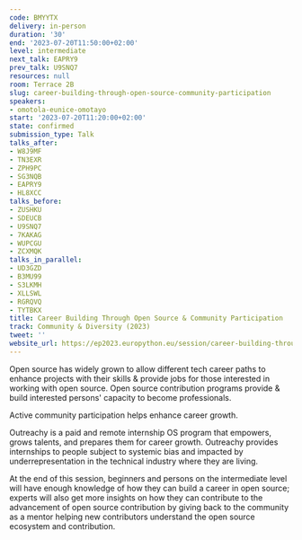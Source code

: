 ```yaml
---
code: BMYYTX
delivery: in-person
duration: '30'
end: '2023-07-20T11:50:00+02:00'
level: intermediate
next_talk: EAPRY9
prev_talk: U9SNQ7
resources: null
room: Terrace 2B
slug: career-building-through-open-source-community-participation
speakers:
- omotola-eunice-omotayo
start: '2023-07-20T11:20:00+02:00'
state: confirmed
submission_type: Talk
talks_after:
- W8J9MF
- TN3EXR
- ZPH9PC
- SG3NQB
- EAPRY9
- HL8XCC
talks_before:
- ZUSHKU
- SDEUCB
- U9SNQ7
- 7KAKAG
- WUPCGU
- ZCXMQK
talks_in_parallel:
- UD3GZD
- B3MU99
- S3LKMH
- XLLSWL
- RGRQVQ
- TYTBKX
title: Career Building Through Open Source & Community Participation
track: Community & Diversity (2023)
tweet: ''
website_url: https://ep2023.europython.eu/session/career-building-through-open-source-community-participation
---
```


Open source has widely grown to allow different tech career paths to enhance projects with their skills & provide jobs for those interested in working with open source. Open source contribution programs provide & build interested persons' capacity to become professionals.

Active community participation helps enhance career growth.

Outreachy is a paid and remote internship OS program that empowers, grows talents, and prepares them for career growth. Outreachy provides internships to people subject to systemic bias and impacted by underrepresentation in the technical industry where they are living.

At the end of this session, beginners and persons on the intermediate level will have enough knowledge of how they can build a career in open source; experts will also get more insights on how they can contribute to the advancement of open source contribution by giving back to the community as a mentor helping new contributors understand the open source ecosystem and contribution.
